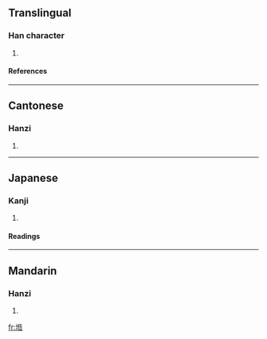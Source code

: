 ==Translingual==
===Han character===
{{Han char|rn=32|rad=土|as=09|sn=12|four=4111<sub>2</sub>|canj=土心一一 (GPMM), X土心一一 (XGPMM)}}
# {{defn|Han|sort=土09}}
====References====
{{Han ref|kx=0233.260|dkj=05265|dj=0471.030|uh=5829|ud=22569|bh=D87D|bd=55421}}
----
==Cantonese==
===Hanzi===
{{yue-hanzi|jyut=|y=gang3}}
# {{defn|Cantonese}}
----
==Japanese==
===Kanji===
{{ja-kanji|grade=|rs=土09}}
# {{defn|Japanese}} 
====Readings====
{{ja-readings|on=[[こう]] (kō)|kun=[[みち]] (michi)}}
----
==Mandarin==
===Hanzi===
{{cmn-hanzi|pin=[[chǎng]] ([[chang3]]), [[gèng]] ([[geng4]])|wg=ch'ang<sup>3</sup>, keng<sup>4</sup>}}
# {{defn|Mandarin}}

[[fr:堩]]
